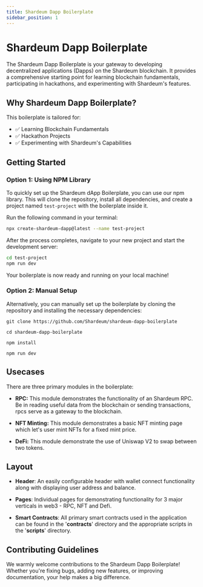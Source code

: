 ```yaml
---
title: Shardeum Dapp Boilerplate
sidebar_position: 1
---
```


# Shardeum Dapp Boilerplate

The Shardeum Dapp Boilerplate is your gateway to developing decentralized applications (Dapps) on the Shardeum blockchain. It provides a comprehensive starting point for learning blockchain fundamentals, participating in hackathons, and experimenting with Shardeum's features.

<BoilerPlateButton />

## Why Shardeum Dapp Boilerplate?

This boilerplate is tailored for:

- ✅ Learning Blockchain Fundamentals
- ✅ Hackathon Projects
- ✅ Experimenting with Shardeum's Capabilities

##  Getting Started

### Option 1: Using NPM Library

To quickly set up the Shardeum dApp Boilerplate, you can use our npm library. This will clone the repository, install all dependencies, and create a project named `test-project` with the boilerplate inside it.

Run the following command in your terminal:

```bash
npx create-shardeum-dapp@latest --name test-project
```

After the process completes, navigate to your new project and start the development server:

```bash
cd test-project
npm run dev
```

Your boilerplate is now ready and running on your local machine!

### Option 2: Manual Setup

Alternatively, you can manually set up the boilerplate by cloning the repository and installing the necessary dependencies:

```
git clone https://github.com/Shardeum/shardeum-dapp-boilerplate

cd shardeum-dapp-boilerplate

npm install

npm run dev
```
##  Usecases
There are three primary modules in the boilerplate:

- **RPC:** This module demonstrates the functionality of an Shardeum RPC. Be in reading useful data from the blockchain or sending transactions, rpcs serve as a gateway to the blockchain.

- **NFT Minting:** This module demonstrates a basic NFT minting page which let's user mint NFTs for a fixed mint price.

- **DeFi:** This module demonstrate the use of Uniswap V2 to swap between two tokens.

## Layout

- **Header**: An easily configurable header with wallet connect functionality along with displaying user address and balance.

- **Pages**: Individual pages for demonstrating functionality for 3 major verticals in web3 - RPC, NFT and Defi.

- **Smart Contracts**: All primary smart contracts used in the application can be found in the '**contracts**' directory and the appropriate scripts in the '**scripts**' directory.

##  Contributing Guidelines
We warmly welcome contributions to the Shardeum Dapp Boilerplate! Whether you're fixing bugs, adding new features, or improving documentation, your help makes a big difference.
